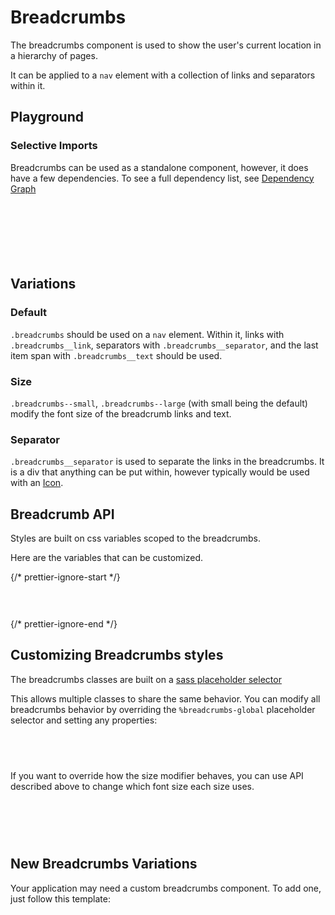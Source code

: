 

<Meta of={BreadcrumbsStories} />

# Breadcrumbs

The breadcrumbs component is used to show the user's current location in a hierarchy of pages.

It can be applied to a `nav` element with a collection of links and separators within it.

## Playground

<Canvas of={BreadcrumbsStories.Default} />
<Controls of={BreadcrumbsStories.Default} />

### Selective Imports

Breadcrumbs can be used as a standalone component, however, it does have a few dependencies. To see a full dependency list, see [Dependency Graph](?path=/docs/overview-selective-imports--docs#dependencies)

```css
// Depends on
@import '@rolemodel/optics/dist/scss/core/tokens';
@import '@rolemodel/optics/dist/scss/core/base';

// Component
@import '@rolemodel/optics/dist/scss/components/breadcrumbs';
```

## Variations

### Default

`.breadcrumbs` should be used on a `nav` element. Within it, links with `.breadcrumbs__link`, separators with `.breadcrumbs__separator`, and the last item span with `.breadcrumbs__text` should be used.

<Canvas of={BreadcrumbsStories.Default} />

### Size

`.breadcrumbs--small`, `.breadcrumbs--large` (with small being the default) modify the font size of the breadcrumb links and text.

<Canvas of={BreadcrumbsStories.Large} />

### Separator

`.breadcrumbs__separator` is used to separate the links in the breadcrumbs. It is a div that anything can be put within, however typically would be used with an [Icon](?path=/docs/content-components-icon--docs).

<Canvas of={BreadcrumbsStories.SeparatorIcon} />

## Breadcrumb API

Styles are built on css variables scoped to the breadcrumbs.

Here are the variables that can be customized.

{/* prettier-ignore-start */}
```css
--_op-breadcrumbs-font-size-small:
--_op-breadcrumbs-font-size-large:
```
{/* prettier-ignore-end */}

## Customizing Breadcrumbs styles

<div
  dangerouslySetInnerHTML={{
    __html: createAlert({
      title: 'Important!',
      description: 'These patterns represent how to customize the style of the breadcrumbs for your project.',
    }).outerHTML,
  }}
></div>

The breadcrumbs classes are built on a [sass placeholder selector](https://sass-lang.com/documentation/style-rules/placeholder-selectors)

This allows multiple classes to share the same behavior. You can modify all breadcrumbs behavior by overriding the `%breadcrumbs-global` placeholder selector and setting any properties:

```css
%breadcrumbs-global {
  align-items: start;
}
```

If you want to override how the size modifier behaves, you can use API described above to change which font size each size uses.

```css
%btn-global {
  --_op-breadcrumbs-font-size-small: var(--op-font-4x-large);
  --_op-breadcrumbs-font-size-large: var(--op-font-6x-large);
}
```

## New Breadcrumbs Variations

<div
  dangerouslySetInnerHTML={{
    __html: createAlert({
      title: 'Important!',
      description: 'These patterns represent how to create new variations of the Breadcrumbs for your project.',
    }).outerHTML,
  }}
></div>

Your application may need a custom breadcrumbs component. To add one, just follow this template:

```css
.breadcrumbs-{name} {
  @extend %breadcrumbs-global;

  background-color:
  color:
}
```

